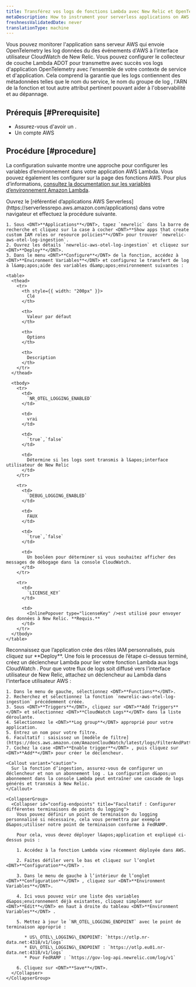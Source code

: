 ```yaml
---
title: Transférez vos logs de fonctions Lambda avec New Relic et OpenTelemetry
metaDescription: How to instrument your serverless applications on AWS Lambda with ADOT solution in New Relic.
freshnessValidatedDate: never
translationType: machine
---
```


Vous pouvez monitorer l&apos;application sans serveur AWS qui envoie OpenTelemetry les log données du des événements d&apos;AWS à l&apos;interface utilisateur CloudWatch de New Relic. Vous pouvez configurer le collecteur de couche Lambda ADOT pour transmettre avec succès vos logs d&apos;application OpenTelemetry avec l&apos;ensemble de votre contexte de service et d&apos;application. Cela comprend la garantie que les logs contiennent des métadonnées telles que le nom du service, le nom du groupe de log , l&apos;ARN de la fonction et tout autre attribut pertinent pouvant aider à l&apos;observabilité et au dépannage.

## Prérequis [#Prerequisite]

* Assurez-vous d&apos;avoir un <InlinePopover type="licenseKey" />.
* Un compte AWS

## Procédure [#procedure]

La configuration suivante montre une approche pour configurer les variables d’environnement dans votre application AWS Lambda. Vous pouvez également les configurer sur la page des fonctions AWS. Pour plus d’informations, [consultez la documentation sur les variables d’environnement Amazon Lambda](https://docs.aws.amazon.com/lambda/latest/dg/configuration-envvars.html).

<Steps>
  <Step>
    Ouvrez le [référentiel d’applications AWS Serverless](https://serverlessrepo.aws.amazon.com/applications) dans votre navigateur et effectuez la procédure suivante.

    1. Sous <DNT>**Applications**</DNT>, tapez `newrelic` dans la barre de recherche et cliquez sur la case à cocher <DNT>**Show apps that create custom IAM roles or resource policies**</DNT> pour trouver `newrelic-aws-otel-log-ingestion`.
    2. Ouvrez les détails `newrelic-aws-otel-log-ingestion` et cliquez sur <DNT>**Deploy**</DNT>.
    3. Dans le menu <DNT>**Configure**</DNT> de la fonction, accédez à <DNT>**Environment Variables**</DNT> et configurez le transfert de log à l&amp;apos;aide des variables d&amp;apos;environnement suivantes :

    <table>
      <thead>
        <tr>
          <th style={{ width: "200px" }}>
            Clé
          </th>

          <th>
            Valeur par défaut
          </th>

          <th>
            Options
          </th>

          <th>
            Description
          </th>
        </tr>
      </thead>

      <tbody>
        <tr>
          <td>
            `NR_OTEL_LOGGING_ENABLED`
          </td>

          <td>
            vrai
          </td>

          <td>
            `true`,`false`
          </td>

          <td>
            Détermine si les logs sont transmis à l&apos;interface utilisateur de New Relic
          </td>
        </tr>

        <tr>
          <td>
            `DEBUG_LOGGING_ENABLED`
          </td>

          <td>
            FAUX
          </td>

          <td>
            `true`,`false`
          </td>

          <td>
            Un booléen pour déterminer si vous souhaitez afficher des messages de débogage dans la console CloudWatch.
          </td>
        </tr>

        <tr>
          <td>
            `LICENSE_KEY`
          </td>

          <td>
            <InlinePopover type="licenseKey" />est utilisé pour envoyer des données à New Relic. **Requis.**
          </td>
        </tr>
      </tbody>
    </table>
  </Step>

  <Step>
    Reconnaissez que l’application crée des rôles IAM personnalisés, puis cliquez sur <DNT>**Deploy**</DNT>.
  </Step>

  <Step>
    Une fois le processus de l’étape ci-dessus terminé, créez un déclencheur Lambda pour lier votre fonction Lambda aux logs CloudWatch . Pour que votre flux de logs soit diffusé vers l&apos;interface utilisateur de New Relic, attachez un déclencheur au Lambda dans l&apos;interface utilisateur AWS :

    1. Dans le menu de gauche, sélectionnez <DNT>**Functions**</DNT>.
    2. Recherchez et sélectionnez la fonction `newrelic-aws-otel-log-ingestion` précédemment créée.
    3. Sous <DNT>**Triggers**</DNT>, cliquez sur <DNT>**Add Triggers**</DNT> et sélectionnez <DNT>**CloudWatch Logs**</DNT> dans la liste déroulante.
    4. Sélectionnez le <DNT>**Log group**</DNT> approprié pour votre application.
    5. Entrez un nom pour votre filtre.
    6. Facultatif : saisissez un [modèle de filtre](https://docs.aws.amazon.com/AmazonCloudWatch/latest/logs/FilterAndPatternSyntax.html).
    7. Cochez la case <DNT>**Enable trigger**</DNT> , puis cliquez sur <DNT>**Add**</DNT> pour créer le déclencheur.

    <Callout variant="caution">
      Sur la fonction d’ingestion, assurez-vous de configurer un déclencheur et non un abonnement log . La configuration d&apos;un abonnement dans la console Lambda peut entraîner une cascade de logs générés et transmis à New Relic.
    </Callout>

    <CollapserGroup>
      <Collapser id="config-endpoints" title="Facultatif : Configurer différentes terminaisons de points du logging">
        Vous pouvez définir un point de terminaison du logging personnalisé si nécessaire, cela vous permettra par exemple d&apos;utiliser notre point de terminaison conforme à FedRAMP.

        Pour cela, vous devez déployer l&apos;application et expliqué ci-dessus puis :

        1. Accédez à la fonction Lambda view récemment déployée dans AWS.

        2. Faites défiler vers le bas et cliquez sur l’onglet <DNT>**Configuration**</DNT> .

        3. Dans le menu de gauche à l’intérieur de l’onglet <DNT>**Configuration**</DNT> , cliquez sur <DNT>**Environment Variables**</DNT>.

        4. Ici vous pouvez voir une liste des variables d&apos;environnement déjà existantes, cliquez simplement sur <DNT>**Edit**</DNT> en haut à droite du tableau <DNT>**Environment Variables**</DNT> .

        5. Mettez à jour le `NR_OTEL_LOGGING_ENDPOINT` avec le point de terminaison approprié :

           * US\_OTEL\_LOGGING\_ENDPOINT: `https://otlp.nr-data.net:4318/v1/logs`
           * EU\_OTEL\_LOGGING\_ENDPOINT : `https://otlp.eu01.nr-data.net:4318/v1/logs`
           * Pour FedRAMP : `https://gov-log-api.newrelic.com/log/v1`

        6. Cliquez sur <DNT>**Save**</DNT>.
      </Collapser>
    </CollapserGroup>
  </Step>
</Steps>